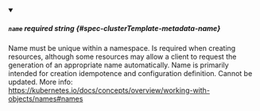 
<details className="config-field" data-expandable="false" open>
<summary>

##### `name` <span className="config-field-required" data-required="false">required</span> <span className="config-field-type">string</span> <span className="config-field-default"></span> <span className="config-field-enum"></span> {#spec-clusterTemplate-metadata-name}

Name must be unique within a namespace. Is required when creating resources, although
some resources may allow a client to request the generation of an appropriate name
automatically. Name is primarily intended for creation idempotence and configuration
definition.
Cannot be updated.
More info: https://kubernetes.io/docs/concepts/overview/working-with-objects/names#names

</summary>



</details>
